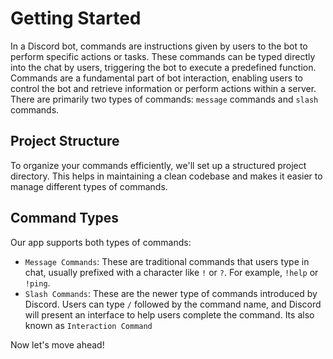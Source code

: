 
# Getting Started

In a Discord bot, commands are instructions given by users to the bot to perform specific actions or tasks. These commands can be typed directly into the chat by users, triggering the bot to execute a predefined function. Commands are a fundamental part of bot interaction, enabling users to control the bot and retrieve information or perform actions within a server. There are primarily two types of commands: `message` commands and `slash` commands.

## Project Structure

To organize your commands efficiently, we'll set up a structured project directory. This helps in maintaining a clean codebase and makes it easier to manage different types of commands.

<FileTree>
  <FileTree.Folder name="nsCore" defaultOpen>
    <FileTree.Folder name="src" defaultOpen>
      <FileTree.Folder name="configs">
        <FileTree.File name="botConfig.ts" />
        <FileTree.File name="metadata.ts" />
      </FileTree.Folder>
      <FileTree.Folder name="constants">
        <FileTree.File name="botConst.ts" />
      </FileTree.Folder>
      <FileTree.Folder name="interfaces">
        <FileTree.File name="Command.ts" />
        <FileTree.File name="ExtendedClient.ts" />
      </FileTree.Folder>
      <FileTree.Folder name="events">
        <FileTree.File name="eventIndex.ts" />
        <FileTree.Folder name="client">
          <FileTree.File name="ready.ts" />
          <FileTree.File name="messageCreate.ts" />
          <FileTree.File name="interactionCreate.ts" />
        </FileTree.Folder>
      </FileTree.Folder>
      <FileTree.Folder name="utils">
        <FileTree.File name="logger.ts" />
        <FileTree.File name="deploy.ts" />
      </FileTree.Folder>
      <FileTree.Folder name="handlers">
        <FileTree.File name="commandHandler.ts" />
        <FileTree.File name="errorHandler.ts" />
      </FileTree.Folder>
      <FileTree.Folder name="commands">
        <FileTree.Folder name="messageCommands" />
        <FileTree.Folder name="slashCommands" />
      </FileTree.Folder>
    </FileTree.Folder>
  </FileTree.Folder>
</FileTree>

## Command Types

Our app supports both types of commands:

- `Message Commands`: These are traditional commands that users type in chat, usually prefixed with a character like `!` or `?`. For example, `!help` or `!ping`.
- `Slash Commands`: These are the newer type of commands introduced by Discord. Users can type `/` followed by the command name, and Discord will present an interface to help users complete the command. Its also known as `Interaction Command`

Now let's move ahead!
